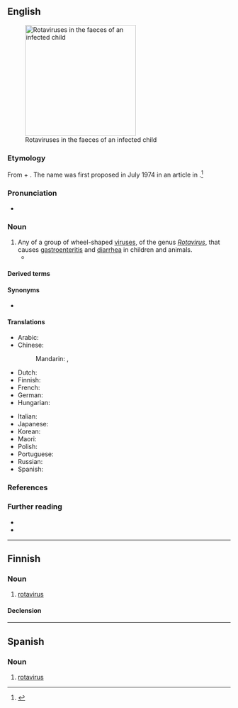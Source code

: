 {{also|Rotavirus|rotavírus}}
==English==
[[File:Multiple rotavirus particles.jpg|thumb|right|250px|Rotaviruses in the faeces of an infected child]]

===Etymology===
From {{bor|en|la|rota|t=wheel}} + {{m|en|virus}}. The name was first proposed in July 1974 in an article in ''{{w|The Lancet}}''.<ref>{{cite-journal|date=1974-07-13|author={{w|Thomas Henry Flewett|Flewett, T. H.}}, Bryden, A. S., Davies, H., Woode, G. N., Bridger, J. C., Derrick, J. M.|title=Relation between viruses from acute gastroenteritis of children and newborn calves|journal={{w|The Lancet}}|volume=304|issue=7872|doi=10.1016/S0140-6736(74)91631-6|page=63|passage=We propose therefore that these reovirus-like or orbivirus-like enteritis viruses of calves and children are in a group separate from both orbiviruses and reoviruses, and we suggest that the term “rotavirus” (from the Latin rota, a wheel) should be used for them.}}</ref>

===Pronunciation===
* {{IPA|en|/ˈɹəʊtəˌvaɪɹəs/}}

===Noun===
{{en-noun}}

# Any of a group of wheel-shaped [[virus]]es, of the genus ''[[Rotavirus]]'', that causes [[gastroenteritis]] and [[diarrhea]] in children and animals.
#* {{quote-journal|en|date=1974-07-13|author={{w|Thomas Henry Flewett|Flewett, T. H.}}, Bryden, A. S., Davies, H., Woode, G. N., Bridger, J. C., Derrick, J. M.| title=Relation between viruses from acute gastroenteritis of children and newborn calves| journal={{w|The Lancet}}| volume=304| issue=7872| doi=10.1016/S0140-6736(74)91631-6| page=63| passage=We propose therefore that these reovirus-like or orbivirus-like enteritis viruses of calves and children are in a group separate from both orbiviruses and reoviruses, and we suggest that the term “'''rotavirus'''” (from the Latin rota, a wheel) should be used for them.|brackets=on}}

====Derived terms====
{{col3|en
|antirotavirus
|nonrotavirus
|rotaviral
|rotavirion
|rotavirology
|rotavirologist
|rotaviruslike
}}

====Synonyms====
* {{l|en|duovirus}} {{q|dated}}

====Translations====
{{trans-top|any of a group of wheel-shaped viruses}}
* Arabic: {{t-needed|ar}}
* Chinese:
*: Mandarin: {{t|cmn|輪狀病毒|sc=Hani}}, {{t|cmn|轮状病毒|tr=lúnzhuàng bìngdú|sc=Hani}}
* Dutch: {{t|nl|rotavirus|n}}
* Finnish: {{t|fi|rotavirus}}
* French: {{t+|fr|rotavirus|m}}
* German: {{t|de|Rotavirus|m|n}}
* Hungarian: {{t|hu|rotavírus}}
{{trans-mid}}
* Italian: {{t-needed|it}}
* Japanese: {{t|ja|ロタウイルス|tr=rota-uirusu}}
* Korean: {{t|ko|로타바이러스|}}
* Maori: {{t|mi|huaketo puku}}
* Polish: {{t+|pl|rotawirus}}
* Portuguese: {{t|pt|rotavírus|m}}
* Russian: {{t+|ru|ротави́рус|m}}
* Spanish: {{t|es|rotavirus|m}}
{{trans-bottom}}

===References===
<references/>

===Further reading===
* {{pedia}}
* {{specieslite|Rotavirus}}

{{C|en|Viruses}}

----

==Finnish==

===Noun===
{{fi-noun}}

# [[#English|rotavirus]]

====Declension====
{{fi-decl-vastaus|rotaviru|a}}

----

==Spanish==
{{wikipedia|lang=es}}

===Noun===
{{es-noun|m}}

# {{lb|es|virology}} [[#English|rotavirus]]